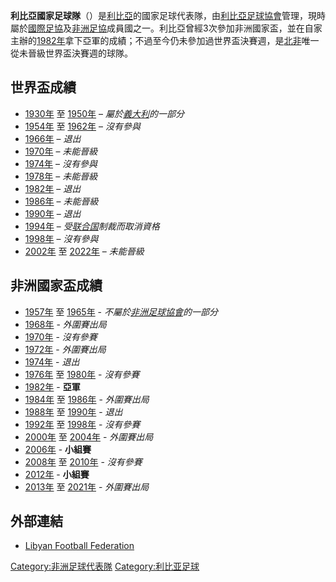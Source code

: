 {{Infobox National football team 
| Name               = 利比亞
| Badge              = 
| Nickname           = The Mediterranean Knights <br> (地中海騎士) 
| Association        = [[利比亞足球協會|利比亞足球協會]] 
| Sub-confederation  = [[北非洲足球協會聯會|北非洲足球協會聯會 (UNAF)]] <br> (North Africa)
| Confederation      = [[非洲足球協會|非洲足球協會]] 
| Coach              = {{link-en|賈拉勒·達米亞|Jalal Damja}}
| Captain            = {{link-en|穆罕默德·納什努什|Muhammad Nashnoush}}
| Most caps          = {{link-en|艾哈邁德·薩阿德·奧斯曼|Ahmed Saad Osman}} (108)
| Top scorer         = {{link-en|法齊·伊薩維|Fawzi Al-Issawi}} (40)
| Home Stadium       = {{link-en|提黎波里體育場|Tripoli Stadium}}
| FIFA Trigramme     = LBY
| FIFA Rank          = {{FIFA World Rankings|LBY}}
| FIFA max           = 36 
| FIFA max date      = 2012年9月 
| FIFA min           = 187
| FIFA min date      = 1997年7月 
| Elo Rank           = {{World Football Elo Ratings|Libya}}
| Elo max            = 46 
| Elo max date       = 1985年8月 
| Elo min            = 124 
| Elo min date       = 2003年6月
|pattern_la1   = _thinwhiteborder
|pattern_b1    = _sides_white_stripes
|pattern_ra1   = _thinwhiteborder
|pattern_sh1   = _adidaswhite
|pattern_so1   = _3_stripes_white
|leftarm1      = FF0000
|body1         = FF0000
|rightarm1     = FF0000
|shorts1       = 000000
|socks1        = 000000
| pattern_la2=_thinblackborder
| pattern_b2=_adidasblack
| pattern_ra2=_thinblackborder
| pattern_sh2=_adidasblack
| pattern_so2=_3_stripes_black
| leftarm2=FFFFFF
| body2=FFFFFF
| rightarm2=FFFFFF
| shorts2=FFFFFF
| socks2=FFFFFF
| First game         = {{fb|EGY|1952}} 10–2 {{fb-rt|LBA|1951}} <br> ([[埃及|埃及]]；1953年7月29日)
| Largest win        = {{fb|LBA|1951}} 21–0 [[阿曼國家足球隊|马斯喀特及阿曼]] [[File:Flag_of_Muscat.svg|22px]] <br> ([[伊拉克|伊拉克]]；1966年4月6日)
| Largest loss       = {{fb|EGY|1952}} 10–2 {{fb-rt|LBA|1951}} <br> ([[埃及|埃及]]；1953年7月29日)  
| World cup apps     = 
| World cup first    =  
| World cup best     = 
| Regional name      = [[非洲國家盃|非洲國家盃]] 
| Regional cup apps  = 3次 
| Regional cup first = [[1982年非洲國家盃|1982年]] 
| Regional cup best  = 亞軍，[[1982年非洲國家盃|1982年]]
}}

'''利比亞國家足球隊'''（{{lang-ar|'''منتخب ليبيا لكرة القدم'''}}）是[[利比亞|利比亞]]的國家足球代表隊，由[[利比亞足球協會|利比亞足球協會]]管理，現時屬於[[國際足協|國際足協]]及[[非洲足協|非洲足協]]成員國之一。利比亞曾經3次參加非洲國家盃，並在自家主辦的[[1982年非洲國家盃|1982年]]拿下亞軍的成績；不過至今仍未參加過世界盃決賽週，是[[北非|北非]]唯一從未晉級世界盃決賽週的球隊。

== 世界盃成績 ==
*[[1930年世界盃足球賽|1930年]] 至 [[1950年世界盃足球賽|1950年]] – ''屬於[[義大利國家足球隊|義大利]]的一部分''
*[[1954年世界盃足球賽|1954年]] 至 [[1962年世界盃足球賽|1962年]] – ''沒有參與''
*[[1966年世界盃足球賽|1966年]] – ''退出''
*[[1970年世界盃足球賽|1970年]] – ''未能晉級''
*[[1974年世界盃足球賽|1974年]] – ''沒有參與''
*[[1978年世界盃足球賽|1978年]] – ''未能晉級''
*[[1982年世界盃足球賽|1982年]] – ''退出''
*[[1986年世界盃足球賽|1986年]] – ''未能晉級''
*[[1990年世界盃足球賽|1990年]] – ''退出''
*[[1994年世界盃足球賽|1994年]] – ''受[[联合国|联合国]]制裁而取消資格''
*[[1998年世界盃足球賽|1998年]] – ''沒有參與''
*[[2002年世界盃足球賽|2002年]] 至 [[2022年世界盃足球賽|2022年]] – ''未能晉級''

== 非洲國家盃成績 ==
* [[1957年非洲國家盃|1957年]] 至 [[1965年非洲國家盃|1965年]] - ''不屬於[[非洲足球協會|非洲足球協會]]的一部分''
* [[1968年非洲國家盃|1968年]] - ''外圍賽出局''
* [[1970年非洲國家盃|1970年]] - ''沒有參賽''
* [[1972年非洲國家盃|1972年]] - ''外圍賽出局''
* [[1974年非洲國家盃|1974年]] - ''退出''
* [[1976年非洲國家盃|1976年]] 至 [[1980年非洲國家盃|1980年]] - ''沒有參賽''
* [[1982年非洲國家盃|1982年]] - '''亞軍'''
* [[1984年非洲國家盃|1984年]] 至 [[1986年非洲國家盃|1986年]] - ''外圍賽出局''
* [[1988年非洲國家盃|1988年]] 至 [[1990年非洲國家盃|1990年]] - ''退出''
* [[1992年非洲國家盃|1992年]] 至 [[1998年非洲國家盃|1998年]] - ''沒有參賽''
* [[2000年非洲國家盃|2000年]] 至 [[2004年非洲國家盃|2004年]] - ''外圍賽出局''
* [[2006年非洲国家盃|2006年]] - '''小組賽'''
* [[2008年非洲國家盃|2008年]] 至 [[2010年非洲國家盃|2010年]] - ''沒有參賽''
* [[2012年非洲国家盃|2012年]] - '''小組賽'''
* [[2013年非洲國家盃|2013年]] 至 [[2021年非洲國家盃|2021年]] - ''外圍賽出局''

== 外部連結 ==
* [https://web.archive.org/web/20060702033312/http://www.lff.org.ly/ Libyan Football Federation]

{{CAF teams}}
{{國際足球}}

[[Category:非洲足球代表隊|Category:非洲足球代表隊]]
[[Category:利比亚足球|Category:利比亚足球]]